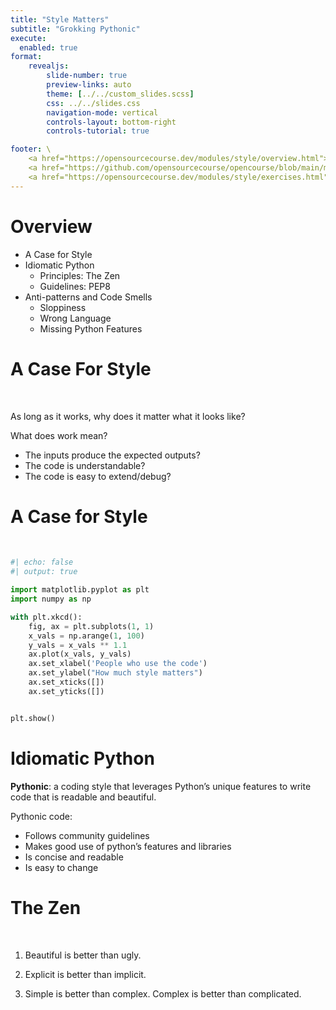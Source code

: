 ```yaml
---
title: "Style Matters"
subtitle: "Grokking Pythonic"
execute:
  enabled: true
format:
    revealjs:
        slide-number: true
        preview-links: auto
        theme: [../../custom_slides.scss]
        css: ../../slides.css
        navigation-mode: vertical
        controls-layout: bottom-right
        controls-tutorial: true

footer: \
    <a href="https://opensourcecourse.dev/modules/style/overview.html">overview</a> /\
    <a href="https://github.com/opensourcecourse/opencourse/blob/main/modules/style/slides.qmd">source</a> /\
    <a href="https://opensourcecourse.dev/modules/style/exercises.html">exercises</a>
---
```


# Overview

:::{.r-stack}
- A Case for Style
- Idiomatic Python
    - Principles: The Zen
    - Guidelines: PEP8
- Anti-patterns and Code Smells
    - Sloppiness
    - Wrong Language
    - Missing Python Features


:::



# A Case For Style

</br>

:::{.fragment}
As long as it works, why does it matter what it looks like?
:::

:::{.fragment}
What does work mean?
:::

:::{.r-stack}

::: incremental
- The inputs produce the expected outputs?
- The code is understandable?
- The code is easy to extend/debug?
:::

:::

# A Case for Style

</br>

:::{.r-stack}

```python
#| echo: false
#| output: true

import matplotlib.pyplot as plt
import numpy as np

with plt.xkcd():
    fig, ax = plt.subplots(1, 1)
    x_vals = np.arange(1, 100)
    y_vals = x_vals ** 1.1
    ax.plot(x_vals, y_vals)
    ax.set_xlabel('People who use the code')
    ax.set_ylabel("How much style matters")
    ax.set_xticks([])
    ax.set_yticks([])


plt.show()
```
:::


# Idiomatic Python

**Pythonic**: a coding style that leverages Python's unique features to write code that is readable and beautiful.

Pythonic code:

::: incremental

- Follows community guidelines
- Makes good use of python's features and libraries
- Is concise and readable
- Is easy to change

:::



# The Zen

</br>

:::{.fragment .fade-in-then-out}

:::{.callout-note appearance="simple"}
1.
    Beautiful is better than ugly.
:::

:::

:::{.fragment .fade-in-then-out}
2. Explicit is better than implicit.
:::

:::{.fragment .fade-in-then-out}
3. Simple is better than complex.
   Complex is better than complicated.

:::



